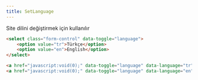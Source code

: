 ```yaml
---
title: SetLanguage
---
```

Site dilini değiştirmek için kullanılır

```html title="Açılır menü şeklinde kullanımı" 
<select class="form-control" data-toggle="language">
    <option value="tr">Türkçe</option>
    <option value="en">English</option>
</select>
```

```html title="Buton şeklinde kullanımı" 
<a href="javascript:void(0);" data-toggle="language" data-language="tr">Türkçe</a>
<a href="javascript:void(0);" data-toggle="language" data-language="en">English</a>
```
